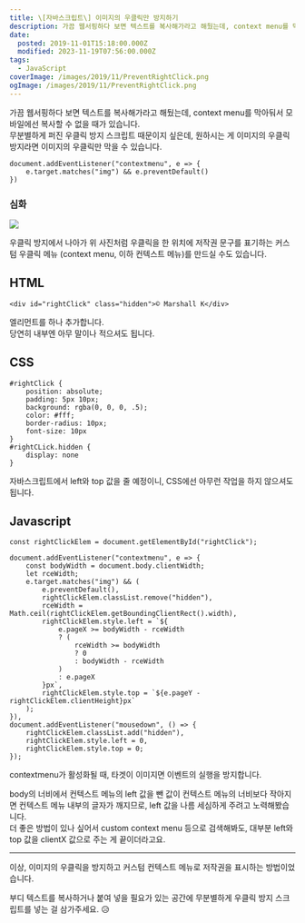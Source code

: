 ```yaml
---
title: \[자바스크립트\] 이미지의 우클릭만 방지하기
description: 가끔 웹서핑하다 보면 텍스트를 복사해가라고 해뒀는데, context menu를 막아둬서 모바일에선 복사할 수 없을 때가 있습니다.무분별하게 퍼진 우클릭 방지 스크립트 때문이지 싶은데, 원하시는 게 이미지의 우클릭 방지라면 이미지의 우클릭만 막을 수 있습니다. document.addEventListener(&quot;contextmenu&quot;, e =&gt; {     e.target.matches(&quot;img&quot;) &amp;&amp; e.preventDefault() }) 심화 우클릭 방지에서 나아가 위 사진처럼 우클릭을 한 위치에 저작권 문구를 표기하는 커스텀 우클릭 메뉴 (context menu, 이하 컨텍스트 메뉴)를 만드실
date:
  posted: 2019-11-01T15:18:00.000Z
  modified: 2023-11-19T07:56:00.000Z
tags:
  - JavaScript
coverImage: /images/2019/11/PreventRightClick.png
ogImage: /images/2019/11/PreventRightClick.png
---
```


가끔 웹서핑하다 보면 텍스트를 복사해가라고 해뒀는데, context menu를 막아둬서 모바일에선 복사할 수 없을 때가 있습니다.  
무분별하게 퍼진 우클릭 방지 스크립트 때문이지 싶은데, 원하시는 게 이미지의 우클릭 방지라면 이미지의 우클릭만 막을 수 있습니다.

```
document.addEventListener("contextmenu", e => {
    e.target.matches("img") && e.preventDefault()
})

```

### 심화

![](/images/2019/11/RightClickCopyright.png)

우클릭 방지에서 나아가 위 사진처럼 우클릭을 한 위치에 저작권 문구를 표기하는 커스텀 우클릭 메뉴 (context menu, 이하 컨텍스트 메뉴)를 만드실 수도 있습니다.

## HTML

```
<div id="rightClick" class="hidden">© Marshall K</div>
```

엘리먼트를 하나 추가합니다.  
당연히 내부엔 아무 말이나 적으셔도 됩니다.

## CSS

```
#rightClick {
    position: absolute;
    padding: 5px 10px;
    background: rgba(0, 0, 0, .5);
    color: #fff;
    border-radius: 10px;
    font-size: 10px
}
#rightCLick.hidden {
    display: none
}

```

자바스크립트에서 left와 top 값을 줄 예정이니, CSS에선 아무런 작업을 하지 않으셔도 됩니다.

## Javascript

```
const rightClickElem = document.getElementById("rightClick");

document.addEventListener("contextmenu", e => {
    const bodyWidth = document.body.clientWidth;
    let rceWidth;
    e.target.matches("img") && (
        e.preventDefault(),
        rightClickElem.classList.remove("hidden"),
        rceWidth = Math.ceil(rightClickElem.getBoundingClientRect().width),
        rightClickElem.style.left = `${
            e.pageX >= bodyWidth - rceWidth
            ? (
                rceWidth >= bodyWidth
                ? 0
                : bodyWidth - rceWidth
            )
            : e.pageX
        }px`,
        rightClickElem.style.top = `${e.pageY - rightClickElem.clientHeight}px`
    );
}),
document.addEventListener("mousedown", () => {
    rightClickElem.classList.add("hidden"),
    rightClickElem.style.left = 0,
    rightClickElem.style.top = 0;
});

```

contextmenu가 활성화될 때, 타겟이 이미지면 이벤트의 실행을 방지합니다.

body의 너비에서 컨텍스트 메뉴의 left 값을 뺀 값이 컨텍스트 메뉴의 너비보다 작아지면 컨텍스트 메뉴 내부의 글자가 깨지므로, left 값을 나름 세심하게 주려고 노력해봤습니다.  
더 좋은 방법이 있나 싶어서 custom context menu 등으로 검색해봐도, 대부분 left와 top 값을 clientX 값으로 주는 게 끝이더라고요.

---

이상, 이미지의 우클릭을 방지하고 커스텀 컨텍스트 메뉴로 저작권을 표시하는 방법이었습니다.

부디 텍스트를 복사하거나 붙여 넣을 필요가 있는 공간에 무분별하게 우클릭 방지 스크립트를 넣는 걸 삼가주세요. 😥